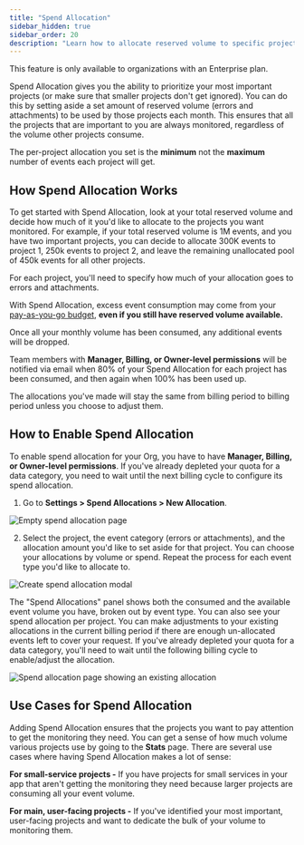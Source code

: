 ```yaml
---
title: "Spend Allocation"
sidebar_hidden: true
sidebar_order: 20
description: "Learn how to allocate reserved volume to specific projects so that the most important projects are always monitored."
---
```


<Alert>

This feature is only available to organizations with an Enterprise plan.

</Alert>

Spend Allocation gives you the ability to prioritize your most important projects (or make sure that smaller projects don't get ignored). You can do this by setting aside a set amount of reserved volume (errors and attachments) to be used by those projects each month. This ensures that all the projects that are important to you are always monitored, regardless of the volume other projects consume.

<Alert>

The per-project allocation you set is the **minimum** not the **maximum** number of events each project will get.

</Alert>

## How Spend Allocation Works

To get started with Spend Allocation, look at your total reserved volume and decide how much of it you'd like to allocate to the projects you want monitored. For example, if your total reserved volume is 1M events, and you have two important projects, you can decide to allocate 300K events to project 1, 250k events to project 2, and leave the remaining unallocated pool of 450k events for all other projects.

For each project, you'll need to specify how much of your allocation goes to errors and attachments.

<Alert>

With Spend Allocation, excess event consumption may come from your [pay-as-you-go budget](/pricing/), <b>even if you still have reserved volume available.</b>

</Alert>

Once all your monthly volume has been consumed, any additional events will be dropped.

Team members with **Manager, Billing, or Owner-level permissions** will be notified via email when 80% of your Spend Allocation for each project has been consumed, and then again when 100% has been used up.

The allocations you've made will stay the same from billing period to billing period unless you choose to adjust them.

## How to Enable Spend Allocation

To enable spend allocation for your Org, you have to have **Manager, Billing, or Owner-level permissions**. If you've already depleted your quota for a data category, you need to wait until the next billing cycle to configure its spend allocation.

1. Go to **Settings > Spend Allocations > New Allocation**.

![Empty spend allocation page](./img/spend-allocation-empty.png)

2. Select the project, the event category (errors or attachments), and the allocation amount you'd like to set aside for that project. You can choose your allocations by volume or spend. Repeat the process for each event type you'd like to allocate to.

![Create spend allocation modal](./img/spend-allocation-creation.png)

The "Spend Allocations" panel shows both the consumed and the available event volume you have, broken out by event type. You can also see your spend allocation per project. You can make adjustments to your existing allocations in the current billing period if there are enough un-allocated events left to cover your request. If you've already depleted your quota for a data category, you'll need to wait until the following billing cycle to enable/adjust the allocation.

![Spend allocation page showing an existing allocation](./img/spend-allocation-populated.png)

## Use Cases for Spend Allocation

Adding Spend Allocation ensures that the projects you want to pay attention to get the monitoring they need. You can get a sense of how much volume various projects use by going to the **Stats** page. There are several use cases where having Spend Allocation makes a lot of sense:

**For small-service projects -** If you have projects for small services in your app that aren't getting the monitoring they need because larger projects are consuming all your event volume.

**For main, user-facing projects -** If you've identified your most important, user-facing projects and want to dedicate the bulk of your volume to monitoring them.

